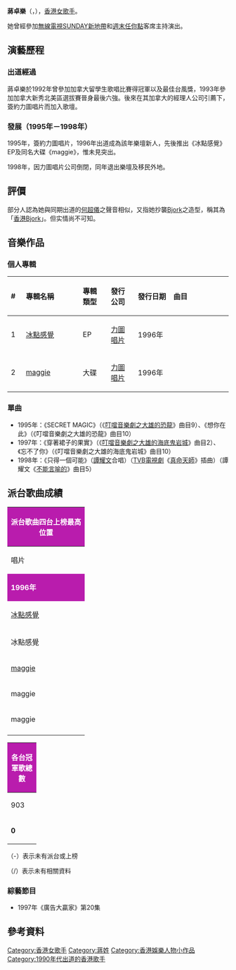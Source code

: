 {{Expand |time=2007-11-04T13:20:28+00:00 }}<!-- 本调用由 {{subst:Expand/auto}} 自动产生。 -->
{{藝人
| 姓名 = 蔣卓樂 
| 類型 = 女歌手
| 英文名 = Maggie Tziong
| 籍貫 = [[上海|上海]][[江蘇|江蘇]]
| 出生日期 = {{Birth date and age|1976|1|21}}<ref>[https://www.kfzimg.com/sw/kfzimg/3137/02ac0e525e5824bce0_b.jpg 蔣卓樂檔案] [[香港電視_(雜誌)|香港電視周刊]]. 1996-04-24出版</ref>
| 出生地點 = {{HKG-1959}}
| 語言 = [[粵語|粵語]]、[[英語|英語]]、[[國語_(中華民國)|國語]]
| 職業 = [[歌手|歌手]]
| 活躍年代 = 1995年至1998年
| 音樂類型 = [[粵語流行音樂|粵語流行音樂]]
| 唱片公司 = [[力圖唱片|力圖唱片]]（1995年-1998年）
| 出道地點 = {{BHKG}}
| 出道作品 = 《冰點感覺》（1996年） 
}}

'''蔣卓樂'''（{{lang-en|Maggie Tziong}}，{{bd|1976年|1月21日}}），[[香港|香港]][[女歌手|女歌手]]。

她曾經參加[[無線電視|無線電視]][[SUNDAY新地帶|SUNDAY新地帶]]和[[週末任你點|週末任你點]]客席主持演出。

==演藝歷程==
===出道經過===
蔣卓樂於1992年曾參加加拿大留學生歌唱比賽得冠軍以及最佳台風獎，1993年參加加拿大新秀北美區選拔賽晉身最後六強。後來在其加拿大的經理人公司引薦下，簽約力圖唱片而加入歌壇。

===發展（1995年－1998年） === 
1995年，簽約力圖唱片，1996年出道成為該年樂壇新人，先後推出《冰點感覺》EP及同名大碟《maggie》，惟未見突出。

1998年，因力圖唱片公司倒閉，同年退出樂壇及移民外地。

==評價==
部分人認為她與同期出道的[[何超儀|何超儀]]之聲音相似，又指她抄襲[[Bjork|Bjork]]之造型，稱其為「[[香港|香港]]Bjork」。但实情尚不可知。

==音樂作品==
===個人專輯===
{| class="wikitable"
!align="left" width="30px"| #
!align="left" width="200px"| 專輯名稱
!align="left" width="90px"| 專輯類型
!align="left" width="90px"| 發行公司
!align="left" width="100px"| 發行日期
!align="left" width="270px"| 曲目
|-
! 1
! [[冰點感覺|冰點感覺]]
| EP
| [[力圖唱片|力圖唱片]]
| 1996年
| {{hidden|  曲目|
# 冰點感覺
# 仍死心不息的愛你
# 你不必因分手而內疚
# 小心！心易碎
# 冰點感覺（radio edit）
}}
|-
! 2
! [[maggie_(蔣卓樂專輯)|maggie]]
| 大碟
| [[力圖唱片|力圖唱片]]
| 1996年
| {{hidden|  曲目|
# 別說分開
# 偷一份感情
# 赤子
# 東拉西扯
# 痊癒
# 你有問題
# 難説再見
# 請不必留低
# 檯頭鬧鐘
# 最高紀錄
# 冰點感覺
# 你不必因分手而内疚}}
|}

===單曲===
*1995年：《SECRET MAGIC》（《[[叮噹音樂劇之大雄的恐龍|叮噹音樂劇之大雄的恐龍]]》曲目9）、《想你在此》（《叮噹音樂劇之大雄的恐龍》曲目10）
*1997年：《穿著裙子的果實》（《[[叮噹音樂劇之大雄的海底鬼岩城|叮噹音樂劇之大雄的海底鬼岩城]]》曲目2）、《忘不了你》（《叮噹音樂劇之大雄的海底鬼岩城》曲目10）
*1998年：《只得一個可能》（[[譚耀文|譚耀文]]合唱）（[[TVB|TVB]][[電視劇|電視劇]]《[[真命天師|真命天師]]》插曲）（譚耀文《[[不能言喻的|不能言喻的]]》曲目5）

==派台歌曲成績==

{| class="wikitable" cellpadding="1"
|-
! style="background:#B91CAD; color:white" colspan="7" | '''派台歌曲四台上榜最高位置'''
|-
| width="160"| 唱片 || width="160"| 歌曲 || width="50"| 903 || width="50"| RTHK || width="50"| 997 || width="50"| TVB || width="250"| 備註
|-
! style="background:#B91CAD; color:white" colspan="7" | '''1996年'''
|-
| [[冰點感覺|冰點感覺]] || 冰點感覺 || / || / || / || / || 
|-
| 冰點感覺 || 你不必因分手而内疚 || / || / || / || / ||
|-
| [[maggie_(蔣卓樂專輯)|maggie]] || 你有問題 || / || / || / || / || 
|-
| maggie || 赤子 || / || / || / || / || 原唱者為[[葉德嫻|葉德嫻]]
|-
| maggie || 別說分開 || / || / || / || / || 
|-
|}
{| class="wikitable" cellpadding="1"
|-
! style="background:#B91CAD; color:white" colspan="5" | '''各台冠軍歌總數'''
|-
| width="50"| 903 || width="50"| RTHK || width="50"| 997 || width="50"| TVB || width="160"| 備註
|-
| '''0''' || '''0''' || '''0''' || '''0''' || '''四台冠軍歌總數：0'''
|}

（-）表示未有派台或上榜

（/）表示未有相關資料
===綜藝節目===
*1997年《廣告大贏家》第20集
== 參考資料 ==
{{reflist}}
{{DEFAULTSORT:Tziong}}
[[Category:香港女歌手|Category:香港女歌手]]
[[Category:蔣姓|Category:蔣姓]]
[[Category:香港娛樂人物小作品|Category:香港娛樂人物小作品]]
[[Category:1990年代出道的香港歌手|Category:1990年代出道的香港歌手]]